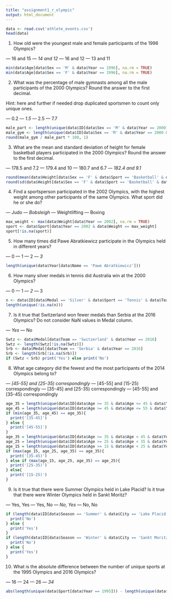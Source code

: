 ```yaml
---
title: "assignment1_r_olympic"
output: html_document
---
```


```r
data <- read.csv('athlete_events.csv')
head(data)
```

1. How old were the youngest male and female participants of the 1996 Olympics?

— 16 and 15
— *14 and 12*
— 16 and 12
— 13 and 11

```r
min(data$Age[data$Sex == 'M' & data$Year == 1996], na.rm = TRUE)
min(data$Age[data$Sex == 'F' & data$Year == 1996], na.rm = TRUE)
```

2. What was the percentage of male gymnasts among all the male participants of the 2000 Olympics? Round the answer to the first decimal.

Hint: here and further if needed drop duplicated sportsmen to count only unique ones.

— 0.2
— *1.5*
— 2.5
— 7.7

```r
male_part <- length(unique(data$ID[data$Sex == 'M' & data$Year == 2000]))
male_gym <- length(unique(data$ID[data$Sex == 'M' & data$Year == 2000 & data$Sport == 'Gymnastics']))
round(male_gym / male_part * 100, 1)
```


3. What are the mean and standard deviation of height for female basketball players participated in the 2000 Olympics? Round the answer to the first decimal.

— 178.5 and 7.2
— 179.4 and 10
— 180.7 and 6.7
— *182.4 and 9.1*

```r
round(mean(data$Height[data$Sex == 'F' & data$Sport == 'Basketball' & data$Year == 2000], na.rm = TRUE), 1)
round(sd(data$Height[data$Sex == 'F' & data$Sport == 'Basketball' & data$Year == 2000], na.rm = TRUE), 1)
```

4. Find a sportsperson participated in the 2002 Olympics, with the highest weight among other participants of the same Olympics. What sport did he or she do?

— Judo
— *Bobsleigh*
— Weightlifting
— Boxing

```r
max_weight <- max(data$Weight[data$Year == 2002], na.rm = TRUE)
sport <- data$Sport[data$Year == 2002 & data$Weight == max_weight]
sport[!is.na(sport)]
```

5. How many times did Pawe Abratkiewicz participate in the Olympics held in different years?

— 0
— 1
— 2
— *3*

```r
length(unique(data$Year[data$Name == 'Pawe Abratkiewicz']))
```

6. How many silver medals in tennis did Australia win at the 2000 Olympics?

— 0
— 1
— *2*
— 3

```r
n <- data$ID[data$Medal == 'Silver' & data$Sport == 'Tennis' & data$Team == 'Australia' & data$Year == 2000]
length(unique(!is.na(n)))
```

7. Is it true that Switzerland won fewer medals than Serbia at the 2016 Olympics? Do not consider NaN values in Medal column.

— *Yes*
— No

```r
Swtz <- data$Medal[data$Team == 'Switzerland' & data$Year == 2016]
Swtz <- length(Swtz[!is.na(Swtz)])
Srb <- data$Medal[data$Team == 'Serbia' & data$Year == 2016]
Srb <- length(Srb[!is.na(Srb)])
if (Swtz < Srb) print('Yes') else print('No')
```

8. What age category did the fewest and the most participants of the 2014 Olympics belong to?

— *[45-55] and [25-35) correspondingly*
— [45-55] and [15-25) correspondingly
— [35-45] and [25-35) correspondingly
— [45-55] and [35-45) correspondingly

```r
age_35 = length(unique(data$ID[data$Age >= 35 & data$Age <= 45 & data$Year == 2014]))
age_45 = length(unique(data$ID[data$Age >= 45 & data$Age <= 55 & data$Year == 2014]))
if (min(age_35, age_45) == age_35){
  print('[35-45]')
} else {
  print('[45-55]')
}
age_35 = length(unique(data$ID[data$Age >= 35 & data$Age < 45 & data$Year == 2014]))
age_25 = length(unique(data$ID[data$Age >= 25 & data$Age < 35 & data$Year == 2014]))
age_15 = length(unique(data$ID[data$Age >= 15 & data$Age < 25 & data$Year == 2014]))
if (max(age_15, age_25, age_35) == age_35){
  print('[35-45)')
} else if (max(age_15, age_25, age_35) == age_25){
  print('[25-35)')
} else{
  print('[15-25)')
}
```

9. Is it true that there were Summer Olympics held in Lake Placid? Is it true that there were Winter Olympics held in Sankt Moritz?

— Yes, Yes
— Yes, No
— *No, Yes*
— No, No

```r
if (length(data$ID[data$Season == 'Summer' & data$City == 'Lake Placid']) == 0){
  print('No')
} else {
  print('Yes')
}
if (length(data$ID[data$Season == 'Winter' & data$City == 'Sankt Moritz']) == 0){
  print('No')
} else {
  print('Yes')
}
```

10. What is the absolute difference between the number of unique sports at the 1995 Olympics and 2016 Olympics?

— 16
— 24
— 26
— *34*

```r
abs(length(unique(data$Sport[data$Year == 1995])) - length(unique(data$Sport[data$Year == 2016])))
```
